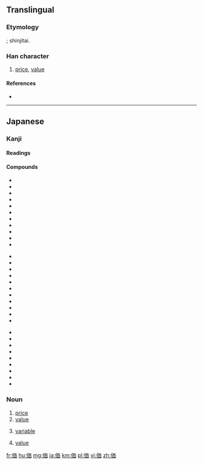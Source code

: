 {{also|價}}
==Translingual==
{{ja-forms|価|[[价]]|[[價]]}}

===Etymology===
{{Han simp|價|f=賈|t=西}}; shinjitai.

===Han character===
{{Han char|rn=9|rad=人|as=06|sn=8|four=|canj=OMLW}}

# [[price]], [[value]]

====References====
* {{Han ref|kx=0102.291|dkj=00628|dj=0218.110|hdz=10146.010|uh=4FA1|ud=20385}}

----

==Japanese==

===Kanji===
{{ja-kanji|grade=5|rs=人06|style=s|kyu=價}}

====Readings====
{{ja-readings
|goon=[[け]] (ke) {{qualifier|non-[[w:Jōyō kanji|Jōyō]] reading}}
|kanon=[[か]] (ka)
|kun=[[あたい]] (atai)
}}

====Compounds====
{{top3}}
* {{ja-r|評価|ひょうか}}
* {{ja-r|価格|かかく}}
* {{ja-r|対価|たいか}}
* {{ja-r|高価|こうか}}
* {{ja-r|原価|げんか}}
* {{ja-r|代価|だいか}}
* {{ja-r|物価|ぶっか}}
* {{ja-r|安価|あんか}}
* {{ja-r|減価|げんか}}
* {{ja-r|廉価|れんか}}
* {{ja-r|減価償却|げんかしょうきゃく}}
{{mid3}}
* {{ja-r|評価勘定|ひょうかかんじょう}}
* {{ja-r|等価|とうか}}
* {{ja-r|紙価|しか}}
* {{ja-r|年金終価率|ねんきんしゅうかりつ}}
* {{ja-r|真価|しんか}}
* {{ja-r|原価管理|げんかかんり}}
* {{ja-r|減価償却費|げんかしょうきゃくひ}}
* {{ja-r|評価性引当金|ひょうかせいひきあてきん}}
* {{ja-r|行為無価値論|こういむかちろん}}
* {{ja-r|結果無価値論|けっかむかちろん}}
* {{ja-r|複利終価率|ふくりしゅうかりつ}}
{{mid3}}
* {{ja-r|薬価|やっか}}
* {{ja-r|現価|げんか}}
* {{ja-r|増価|ぞうか}}
* {{ja-r|地価|ちか}}
* {{ja-r|予価|よか}}
* {{ja-r|複利年金現価率|ふくりねんきんげんかりつ}}
* {{ja-r|複利現価率|ふくりげんかりつ}}
* {{ja-r|米価|べいか}}
* {{ja-r|無価値|むかち}}
{{bottom}}

===Noun===
{{ja-noun|あたい}} 

# [[price]]
# [[value]]
# {{context|computers|lang=ja|sort=あたい}} [[variable]]
# {{context|mathematics|lang=ja|sort=あたい}} [[value]]

[[fr:価]]
[[hu:価]]
[[mg:価]]
[[ja:価]]
[[km:価]]
[[pl:価]]
[[vi:価]]
[[zh:価]]
